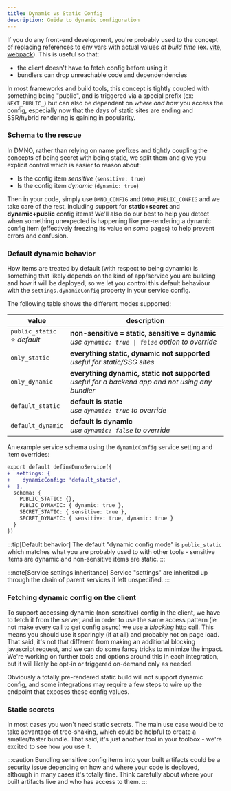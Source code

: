 ```yaml
---
title: Dynamic vs Static Config
description: Guide to dynamic configuration
---
```


If you do any front-end development, you're probably used to the concept of replacing references to env vars with actual values _at build time_ (ex. [vite](https://vitejs.dev/config/shared-options.html#define), [webpack](https://webpack.js.org/plugins/define-plugin/)). This is useful so that:
- the client doesn't have to fetch config before using it
- bundlers can drop unreachable code and dependendencies

In most frameworks and build tools, this concept is tightly coupled with something being "public", and is triggered via a special prefix (ex: `NEXT_PUBLIC_`) but can also be dependent on _where and how_ you access the config, especially now that the days of static sites are ending and SSR/hybrid rendering is gaining in popularity.


### Schema to the rescue
In DMNO, rather than relying on name prefixes and tightly coupling the concepts of being secret with being static, we split them and give you explicit control which is easier to reason about:

- Is the config item _sensitive_ (`sensitive: true`)
- Is the config item _dynamic_ (`dynamic: true`)

Then in your code, simply use `DMNO_CONFIG` and `DMNO_PUBLIC_CONFIG` and we take care of the rest, including support for **static+secret** and **dynamic+public** config items! We'll also do our best to help you detect when something unexpected is happening like pre-rendering a dynamic config item (effectively freezing its value on _some_ pages) to help prevent errors and confusion.

### Default dynamic behavior

How items are treated by default (with respect to being dynamic) is something that likely depends on the kind of app/service you are building and how it will be deployed, so we let you control this default behaviour with the `settings.dynamicConfig` property in your service config.

The following table shows the different modes supported:

|value | description|
|---|---|
| `public_static`<br/>⭐ _default_ | **non-sensitive = static, sensitive = dynamic**<br/>_use `dynamic: true \| false` option to override_|
| `only_static` | **everything static, dynamic not supported**<br/>_useful for static/SSG sites_ |
| `only_dynamic` | **everything dynamic, static not supported**<br/>_useful for a backend app and not using any bundler_ |
| `default_static` | **default is static**<br/>_use `dynamic: true` to override_ |
| `default_dynamic` | **default is dynamic**<br/>_use `dynamic: false` to override_ |

An example service schema using the `dynamicConfig` service setting and item overrides:

```diff lang="ts" ins="dynamic: true"
export default defineDmnoService({
+  settings: {
+    dynamicConfig: 'default_static',
+  },
  schema: {    
    PUBLIC_STATIC: {},
    PUBLIC_DYNAMIC: { dynamic: true },
    SECRET_STATIC: { sensitive: true },
    SECRET_DYNAMIC: { sensitive: true, dynamic: true }
  }
})
```
:::tip[Default behavior]
The default "dynamic config mode" is `public_static` which matches what you are probably used to with other tools - sensitive items are dynamic and non-sensitive items are static.
:::

:::note[Service settings inheritance]
Service "settings" are inherited up through the chain of parent services if left unspecified.
:::


### Fetching dynamic config on the client

To support accessing dynamic (non-sensitive) config in the client, we have to fetch it from the server, and in order to use the same access pattern (ie not make every call to get config async) we use a _blocking_ http call. This means you should use it sparingly (if at all) and probably not on page load. That said, it's not that different from making an additional blocking javascript request, and we can do some fancy tricks to minimize the impact. We're working on further tools and options around this in each integration, but it will likely be opt-in or triggered on-demand only as needed.

Obviously a totally pre-rendered static build will not support dynamic config, and some integrations may require a few steps to wire up the endpoint that exposes these config values.

### Static secrets

In most cases you won't need static secrets. The main use case would be to take advantage of tree-shaking, which could be helpful to create a smaller/faster bundle. That said, it's just another tool in your toolbox - we're excited to see how you use it.

:::caution
Bundling sensitive config items into your built artifacts could be a security issue depending on how and where your code is deployed, although in many cases it's totally fine. Think carefully about where your built artifacts live and who has access to them.
:::

